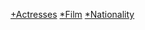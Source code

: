 {{Commonscat|Film actresses by country}}
{{container category}}
{{Categories by country|nocat}}
[[Category:各國電影演員|+Actresses]]
[[Category:各國女演員|*Film]]
[[Category:電影女演員|*Nationality]]
